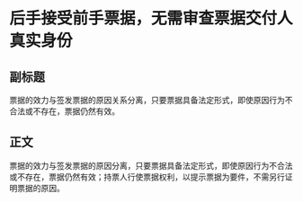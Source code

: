 # 后手接受前手票据，无需审查票据交付人真实身份
## 副标题
票据的效力与签发票据的原因关系分离，只要票据具备法定形式，即使原因行为不合法或不存在，票据仍然有效。
## 正文
票据的效力与签发票据的原因分离，只要票据具备法定形式，即使原因行为不合法或不存在，票据仍然有效；持票人行使票据权利，以提示票据为要件，不需另行证明票据的原因。